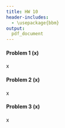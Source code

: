 ```yaml
---
title: HW 10
header-includes:
  - \usepackage{bbm}
output:
  pdf_document
---
```




#### Problem 1 (x)

x




\pagebreak

#### Problem 2 (x)

x






\pagebreak

#### Problem 3 (x)

x








